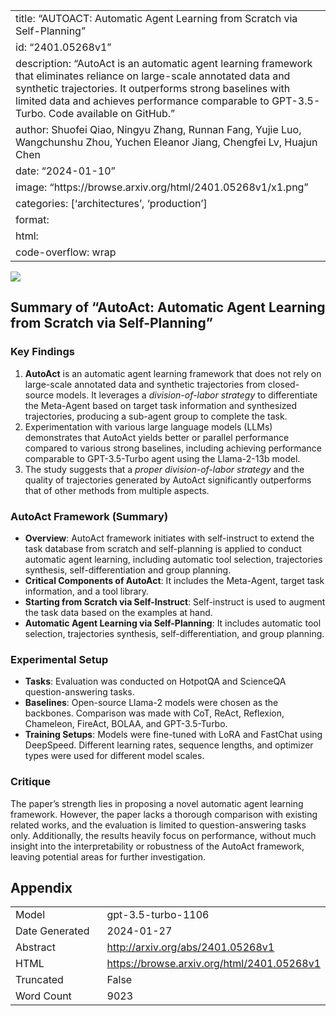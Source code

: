 
---
title: "AUTOACT: Automatic Agent Learning from Scratch via Self-Planning"
id: "2401.05268v1"
description: "AutoAct is an automatic agent learning framework that eliminates reliance on large-scale annotated data and synthetic trajectories. It outperforms strong baselines with limited data and achieves performance comparable to GPT-3.5-Turbo. Code available on GitHub."
author: Shuofei Qiao, Ningyu Zhang, Runnan Fang, Yujie Luo, Wangchunshu Zhou, Yuchen Eleanor Jiang, Chengfei Lv, Huajun Chen
date: "2024-01-10"
image: "https://browse.arxiv.org/html/2401.05268v1/x1.png"
categories: ['architectures', 'production']
format:
  html:
    code-overflow: wrap
---

![](https://browse.arxiv.org/html/2401.05268v1/x1.png)

## Summary of "AutoAct: Automatic Agent Learning from Scratch via Self-Planning"

### Key Findings
1. **AutoAct** is an automatic agent learning framework that does not rely on large-scale annotated data and synthetic trajectories from closed-source models. It leverages a *division-of-labor strategy* to differentiate the Meta-Agent based on target task information and synthesized trajectories, producing a sub-agent group to complete the task. 
2. Experimentation with various large language models (LLMs) demonstrates that AutoAct yields better or parallel performance compared to various strong baselines, including achieving performance comparable to GPT-3.5-Turbo agent using the Llama-2-13b model.
3. The study suggests that a *proper division-of-labor strategy* and the quality of trajectories generated by AutoAct significantly outperforms that of other methods from multiple aspects.

### AutoAct Framework (Summary)
- **Overview**: AutoAct framework initiates with self-instruct to extend the task database from scratch and self-planning is applied to conduct automatic agent learning, including automatic tool selection, trajectories synthesis, self-differentiation and group planning.
- **Critical Components of AutoAct**: It includes the Meta-Agent, target task information, and a tool library.
- **Starting from Scratch via Self-Instruct**: Self-instruct is used to augment the task data based on the examples at hand.
- **Automatic Agent Learning via Self-Planning**: It includes automatic tool selection, trajectories synthesis, self-differentiation, and group planning.

### Experimental Setup
- **Tasks**: Evaluation was conducted on HotpotQA and ScienceQA question-answering tasks.
- **Baselines**: Open-source Llama-2 models were chosen as the backbones. Comparison was made with CoT, ReAct, Reflexion, Chameleon, FireAct, BOLAA, and GPT-3.5-Turbo.
- **Training Setups**: Models were fine-tuned with LoRA and FastChat using DeepSpeed. Different learning rates, sequence lengths, and optimizer types were used for different model scales.

### Critique
The paper's strength lies in proposing a novel automatic agent learning framework. However, the paper lacks a thorough comparison with existing related works, and the evaluation is limited to question-answering tasks only. Additionally, the results heavily focus on performance, without much insight into the interpretability or robustness of the AutoAct framework, leaving potential areas for further investigation.

## Appendix

|          |          |
|----------|----------|
| Model     | gpt-3.5-turbo-1106       |
| Date Generated     | 2024-01-27       |
| Abstract | [http://arxiv.org/abs/2401.05268v1](http://arxiv.org/abs/2401.05268v1)        |
| HTML     | [https://browse.arxiv.org/html/2401.05268v1](https://browse.arxiv.org/html/2401.05268v1)       |
| Truncated       | False       |
| Word Count       | 9023       |